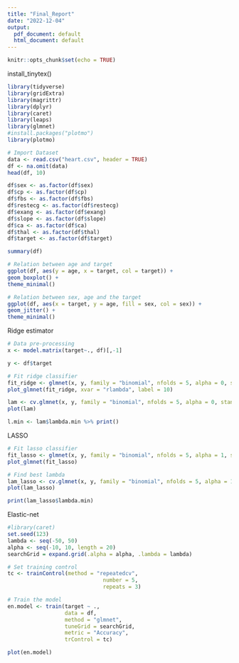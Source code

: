 ---
title: "Final_Report"
date: "2022-12-04"
output:
  pdf_document: default
  html_document: default
---

```{r setup, include=FALSE}
knitr::opts_chunk$set(echo = TRUE)
```
install_tinytex()

```{r echo=TRUE, warning=FALSE,message=FALSE}
library(tidyverse)
library(gridExtra)
library(magrittr)
library(dplyr)
library(caret)
library(leaps)
library(glmnet)
#install.packages("plotmo")
library(plotmo) 
```




```{r}
# Import Dataset
data <- read.csv("heart.csv", header = TRUE)
df <- na.omit(data)
head(df, 10)
```

```{r}
df$sex <- as.factor(df$sex)
df$cp <- as.factor(df$cp)
df$fbs <- as.factor(df$fbs)
df$restecg <- as.factor(df$restecg)
df$exang <- as.factor(df$exang)
df$slope <- as.factor(df$slope)
df$ca <- as.factor(df$ca)
df$thal <- as.factor(df$thal)
df$target <- as.factor(df$target)

```

```{r}
summary(df)

```

```{r}
# Relation between age and target
ggplot(df, aes(y = age, x = target, col = target)) +
geom_boxplot() + 
theme_minimal()
```

```{r}
# Relation between sex, age and the target
ggplot(df, aes(x = target, y = age, fill = sex, col = sex)) +
geom_jitter() +
theme_minimal()
```



Ridge estimator
```{r}
# Data pre-processing
x <- model.matrix(target~., df)[,-1]

y <- df$target
```

```{r}
# Fit ridge classifier
fit_ridge <- glmnet(x, y, family = "binomial", nfolds = 5, alpha = 0, standardize = TRUE)
plot_glmnet(fit_ridge, xvar = "rlambda", label = 10)
```

```{r}
lam <- cv.glmnet(x, y, family = "binomial", nfolds = 5, alpha = 0, standardize = TRUE)
plot(lam)
```
```{r}
l.min <- lam$lambda.min %>% print()

```


LASSO

```{r}
# Fit lasso classifier
fit_lasso <- glmnet(x, y, family = "binomial", nfolds = 5, alpha = 1, standardize = TRUE)
plot_glmnet(fit_lasso)
```
```{r}
# Find best lambda 
lam_lasso <- cv.glmnet(x, y, family = "binomial", nfolds = 5, alpha = 1, standardize = TRUE)
plot(lam_lasso)
```

```{r}
print(lam_lasso$lambda.min)
```

Elastic-net

```{r}
#library(caret)
set.seed(123)
lambda <- seq(-50, 50)
alpha <- seq(-10, 10, length = 20)
searchGrid = expand.grid(.alpha = alpha, .lambda = lambda)

# Set training control
tc <- trainControl(method = "repeatedcv",
                              number = 5,
                              repeats = 3)

# Train the model
en.model <- train(target ~ .,
                  data = df,
                  method = "glmnet",
                  tuneGrid = searchGrid,
                  metric = "Accuracy",
                  trControl = tc)
```

```{r}
plot(en.model)
```


